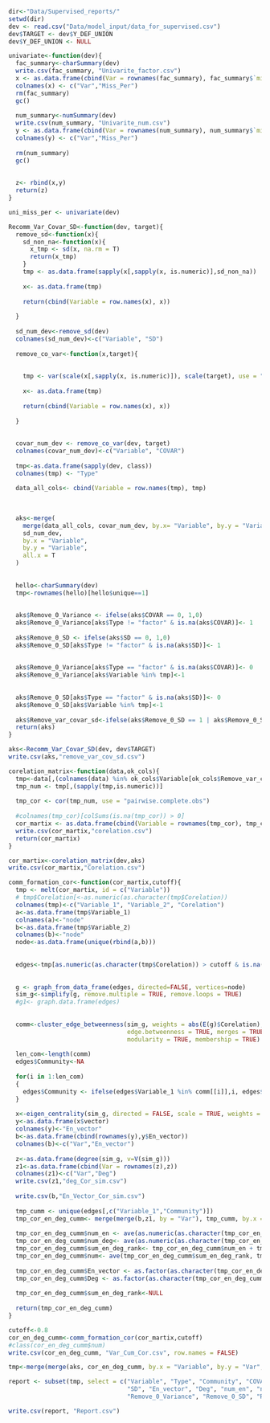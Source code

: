 ```{r Import data (development)}
dir<-"Data/Supervised_reports/"
setwd(dir)
dev <- read.csv("Data/model_input/data_for_supervised.csv")
dev$TARGET <- dev$Y_DEF_UNION
dev$Y_DEF_UNION <- NULL
```

```{r univariate function}
univariate<-function(dev){
  fac_summary<-charSummary(dev)
  write.csv(fac_summary, "Univarite_factor.csv")
  x <- as.data.frame(cbind(Var = rownames(fac_summary), fac_summary$`miss%`))
  colnames(x) <- c("Var","Miss_Per")
  rm(fac_summary)
  gc()
  
  num_summary<-numSummary(dev)
  write.csv(num_summary, "Univarite_num.csv")
  y <- as.data.frame(cbind(Var = rownames(num_summary), num_summary$`miss%`))
  colnames(y) <- c("Var","Miss_Per")
  
  rm(num_summary)
  gc()
  
  
  z<- rbind(x,y)
  return(z)
}

```

```{r call to generate univariate report and get missing percentage of each column}
uni_miss_per <- univariate(dev)
```


```{r Recommendation fuction for removal of 0 variance and covariance columns}
Recomm_Var_Covar_SD<-function(dev, target){
  remove_sd<-function(x){
    sd_non_na<-function(x){
      x_tmp <- sd(x, na.rm = T)
      return(x_tmp)
    }
    tmp <- as.data.frame(sapply(x[,sapply(x, is.numeric)],sd_non_na))
    
    x<- as.data.frame(tmp)
    
    return(cbind(Variable = row.names(x), x))
    
  }
  
  sd_num_dev<-remove_sd(dev)
  colnames(sd_num_dev)<-c("Variable", "SD")
  
  remove_co_var<-function(x,target){
    
    
    tmp <- var(scale(x[,sapply(x, is.numeric)]), scale(target), use = "pairwise.complete.obs")
    
    x<- as.data.frame(tmp)
    
    return(cbind(Variable = row.names(x), x))
    
  }
  
  
  covar_num_dev <- remove_co_var(dev, target)
  colnames(covar_num_dev)<-c("Variable", "COVAR")
  
  tmp<-as.data.frame(sapply(dev, class))
  colnames(tmp) <- "Type"
  
  data_all_cols<- cbind(Variable = row.names(tmp), tmp)
  
  
  
  aks<-merge(
    merge(data_all_cols, covar_num_dev, by.x= "Variable", by.y = "Variable", all.x = T),
    sd_num_dev,
    by.x = "Variable",
    by.y = "Variable",
    all.x = T
  )  
  
  
  hello<-charSummary(dev)
  tmp<-rownames(hello)[hello$unique==1]
  
  
  aks$Remove_0_Variance <- ifelse(aks$COVAR == 0, 1,0)
  aks$Remove_0_Variance[aks$Type != "factor" & is.na(aks$COVAR)]<- 1
  
  aks$Remove_0_SD <- ifelse(aks$SD == 0, 1,0)
  aks$Remove_0_SD[aks$Type != "factor" & is.na(aks$SD)]<- 1
  
  
  aks$Remove_0_Variance[aks$Type == "factor" & is.na(aks$COVAR)]<- 0
  aks$Remove_0_Variance[aks$Variable %in% tmp]<-1
  
  
  aks$Remove_0_SD[aks$Type == "factor" & is.na(aks$SD)]<- 0
  aks$Remove_0_SD[aks$Variable %in% tmp]<-1
  
  aks$Remove_var_covar_sd<-ifelse(aks$Remove_0_SD == 1 | aks$Remove_0_SD==1,1,0)
  return(aks)
}


```


```{r Call to function for removing 0 variance and covariance columns}

aks<-Recomm_Var_Covar_SD(dev, dev$TARGET)
write.csv(aks,"remove_var_cov_sd.csv")

```

  
```{r Function to get corelation matrix of columns wth non zero variance and covariance}
corelation_matrix<-function(data,ok_cols){
  tmp<-data[,(colnames(data) %in% ok_cols$Variable[ok_cols$Remove_var_covar_sd==0])]
  tmp_num <- tmp[,(sapply(tmp,is.numeric))]
  
  tmp_cor <- cor(tmp_num, use = "pairwise.complete.obs")
  
  #colnames(tmp_cor)[colSums(is.na(tmp_cor)) > 0]
  cor_martix <- as.data.frame(cbind(Variable = rownames(tmp_cor), tmp_cor))
  write.csv(cor_martix,"corelation.csv")
  return(cor_martix)
}
```



```{r Function call to generate corelation matrix}

cor_martix<-corelation_matrix(dev,aks)
write.csv(cor_martix,"Corelation.csv")
```





```{r Function to find highly corelated columns}

comm_formation_cor<-function(cor_martix,cutoff){
  tmp <- melt(cor_martix, id = c("Variable"))
  # tmp$Corelation[<-as.numeric(as.character(tmp$Corelation))
  colnames(tmp)<-c("Variable_1", "Variable_2", "Corelation")
  a<-as.data.frame(tmp$Variable_1)
  colnames(a)<-"node"
  b<-as.data.frame(tmp$Variable_2)
  colnames(b)<-"node"
  node<-as.data.frame(unique(rbind(a,b)))
  
  
  edges<-tmp[as.numeric(as.character(tmp$Corelation)) > cutoff & is.na(tmp$Corelation)==FALSE & tmp$Variable_1!=tmp$Variable_2,]
  
  
  g <- graph_from_data_frame(edges, directed=FALSE, vertices=node)
  sim_g<-simplify(g, remove.multiple = TRUE, remove.loops = TRUE)
  #g1<- graph.data.frame(edges)
  
  
  comm<-cluster_edge_betweenness(sim_g, weights = abs(E(g)$Corelation), directed = FALSE,
                                 edge.betweenness = TRUE, merges = TRUE, bridges = TRUE,
                                 modularity = TRUE, membership = TRUE)
  
  len_com<-length(comm)
  edges$Community<-NA
  
  for(i in 1:len_com)
  {
    edges$Community <- ifelse(edges$Variable_1 %in% comm[[i]],i, edges$Community)
  }
  
  x<-eigen_centrality(sim_g, directed = FALSE, scale = TRUE, weights = E(sim_g)$Corelation)
  y<-as.data.frame(x$vector)
  colnames(y)<-"En_vector"
  b<-as.data.frame(cbind(rownames(y),y$En_vector))
  colnames(b)<-c("Var","En_vector")
  
  z<-as.data.frame(degree(sim_g, v=V(sim_g)))
  z1<-as.data.frame(cbind(Var = rownames(z),z))
  colnames(z1)<-c("Var","Deg")
  write.csv(z1,"deg_Cor_sim.csv")
  
  write.csv(b,"En_Vector_Cor_sim.csv")
  
  tmp_cumm <- unique(edges[,c("Variable_1","Community")])
  tmp_cor_en_deg_cumm<- merge(merge(b,z1, by = "Var"), tmp_cumm, by.x = "Var", by.y = "Variable_1",all.x=T)
  
  tmp_cor_en_deg_cumm$num_en <- ave(as.numeric(as.character(tmp_cor_en_deg_cumm$En_vector)), tmp_cor_en_deg_cumm$Community, FUN = seq_along)
  tmp_cor_en_deg_cumm$num_deg<- ave(as.numeric(as.character(tmp_cor_en_deg_cumm$Deg)), tmp_cor_en_deg_cumm$Community, FUN = seq_along)
  tmp_cor_en_deg_cumm$sum_en_deg_rank<- tmp_cor_en_deg_cumm$num_en + tmp_cor_en_deg_cumm$num_deg
  tmp_cor_en_deg_cumm$num<- ave(tmp_cor_en_deg_cumm$sum_en_deg_rank, tmp_cor_en_deg_cumm$Community, FUN = seq_along)
  
  tmp_cor_en_deg_cumm$En_vector <- as.factor(as.character(tmp_cor_en_deg_cumm$En_vector))
  tmp_cor_en_deg_cumm$Deg <- as.factor(as.character(tmp_cor_en_deg_cumm$Deg))
  
  tmp_cor_en_deg_cumm$sum_en_deg_rank<-NULL
  
  return(tmp_cor_en_deg_cumm)
}

```


```{r Function call to find highly corelated columns}
cutoff<-0.8
cor_en_deg_cumm<-comm_formation_cor(cor_martix,cutoff)
#class(cor_en_deg_cumm$num)
write.csv(cor_en_deg_cumm, "Var_Cum_Cor.csv", row.names = FALSE)

```

```{r Merging relavant information to generate report}
tmp<-merge(merge(aks, cor_en_deg_cumm, by.x = "Variable", by.y = "Var", all.x = T), uni_miss_per, by.x = "Variable", by.y = "Var")
```

```{r Save report}

report <- subset(tmp, select = c("Variable", "Type", "Community", "COVAR", 
                                 "SD", "En_vector", "Deg", "num_en", "num_deg", "num","Miss_Per",
                                 "Remove_0_Variance", "Remove_0_SD", "Remove_var_covar_sd"))

write.csv(report, "Report.csv")
```

